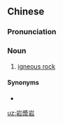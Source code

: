 {{also|岩浆岩}}
==Chinese==
{{zh-forms|type=21}}

===Pronunciation===
{{zh-pron
|m=yánjiāngyán
|cat=n
}}

===Noun===
{{zh-noun}}

# [[igneous rock]]

====Synonyms====
* {{zh-l|火成岩}}

{{zh-cat|Geology}}

[[uz:岩漿岩]]